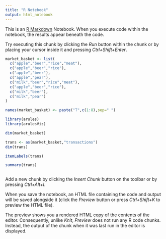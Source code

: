 ```yaml
---
title: "R Notebook"
output: html_notebook
---
```


This is an [R Markdown](http://rmarkdown.rstudio.com) Notebook. When you execute code within the notebook, the results appear beneath the code. 

Try executing this chunk by clicking the *Run* button within the chunk or by placing your cursor inside it and pressing *Ctrl+Shift+Enter*. 

```r
market_basket <- list(
  c("apple","beer","rice","meat"),
  c("apple","beer","rice"),
  c("apple","beer"),
  c("apple","pear"),
  c("milk","beer","rice","meat"),
  c("apple","beer","rice"),
  c("milk","beer"),
  c("milk","pear")
) 
```
```r
names(market_basket) <- paste("T",c(1:8),sep=" ")
```

```r
library(arules)
library(arulesViz)
```
```r
dim(market_basket)
```
```r
trans <- as(market_basket,"transactions")
dim(trans)
```
```r
itemLabels(trans)
```

```r
summary(trans)
```


```r

```
Add a new chunk by clicking the *Insert Chunk* button on the toolbar or by pressing *Ctrl+Alt+I*.

When you save the notebook, an HTML file containing the code and output will be saved alongside it (click the *Preview* button or press *Ctrl+Shift+K* to preview the HTML file).

The preview shows you a rendered HTML copy of the contents of the editor. Consequently, unlike *Knit*, *Preview* does not run any R code chunks. Instead, the output of the chunk when it was last run in the editor is displayed.
